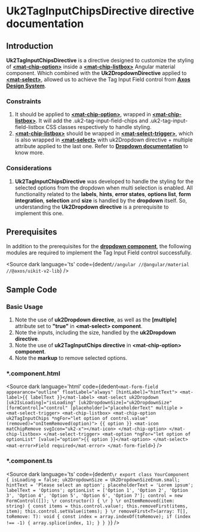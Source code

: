 <!-- Custom-MDX-Documentation.mdx -->

# Uk2TagInputChipsDirective directive documentation

## Introduction
<p>
  <b>Uk2TagInputChipsDirective</b> is a directive designed to customize the styling of <strong><a href="https://v15.material.angular.io/components/chips/api#MatChipOption" target="_blank">&lt;mat-chip-option&gt;</a></strong> inside a <strong><a href="https://v15.material.angular.io/components/chips/api#MatChipListbox" target="_blank">&lt;mat-chip-listbox&gt;</a></strong> Angular material component. Which combined with the <b>Uk2DropdownDirective</b> applied to <strong><a href="https://v15.material.angular.io/components/select/api" target="_blank">&lt;mat-select&gt;</a></strong>, allowed us to achieve the Tag Input Field control from <strong><a href="https://www.figma.com/file/xNJe50LNYYGhQ1Q1C3zs4b/%F0%9F%91%B7%E2%80%8D%E2%99%82%EF%B8%8F---framework-core---angular---web-2.0?type=design&node-id=6241-22738&mode=design&t=tZ5tagAdkOMOqEjh-0" target="_blank">Axos Design System</a></strong>.
</p>


### Constraints
<ol>
  <li>
    It should be applied to <strong><a href="https://v15.material.angular.io/components/chips/api#MatChipOption" target="_blank">&lt;mat-chip-option&gt;</a></strong>, wrapped in <strong><a href="https://v15.material.angular.io/components/chips/api#MatChipListbox" target="_blank">&lt;mat-chip-listbox&gt;</a></strong>. It will add the .uk2-tag-input-field-chips and .uk2-tag-input-field-listbox CSS classes respectively to handle styling.
  </li>
  <li>
    <strong><a href="https://v15.material.angular.io/components/chips/api#MatChipListbox" target="_blank">&lt;mat-chip-listbox&gt;</a></strong> should be wrapped in <strong><a href="https://v15.material.angular.io/components/select/api#MatSelectTrigger" target="_blank">&lt;mat-select-trigger&gt;</a></strong>, which is also wrapped in <strong><a href="https://v15.material.angular.io/components/select/api" target="_blank">&lt;mat-select&gt;</a></strong> with uk2Dropdown directive + multiple attribute applied to the last one. Refer to <strong><a href="/docs/components-dropdown--basic-usage#toggle-multiple-selection">Dropdown documentation</a></strong> to know more.
  </li>
</ol>

### Considerations
<ol>
  <li>
    <b>Uk2TagInputChipsDirective</b> was developed to handle the styling for the selected options from the dropdown when multi selection is enabled. All functionality related to the <b>labels</b>, <b>hints</b>, <b>error states</b>, <b>options list</b>, <b>form integration</b>, <b>selection</b> and <b>size</b> is handled by the <b>dropdown</b> itself. So, understanding the <b>Uk2Dropdown directive</b> is a prerequisite to implement this one.
  </li>
</ol>

## Prerequisites

In addition to the prerequisites for the <strong><a href="/docs/components-dropdown--basic-usage">dropdown component</a></strong>, the following modules are required to implement the Tag Input Field control successfully.

<Source
  dark
  language='ts'
  code={dedent`
      //angular
      //@angular/material
      //@axos/uikit-v2-lib
  `}
/>

## Sample Code

### Basic Usage

<ol>
  <li>
    Note the use of <b>uk2Dropdown directive</b>, as well as the <b>[multiple]</b> attribute set to <b>"true"</b> in <b>&lt;mat-select&gt; component</b>.
  </li>
  <li>
    Note the inputs, including the size, handled by the <b>uk2Dropdown directive</b>.
  </li>
  <li>
    Note the use of <b>uk2TagInputChips directive</b> in <b>&lt;mat-chip-option&gt; component</b>.
  </li>
  <li>
    Note the <b>markup</b> to remove selected options.
  </li>
</ol>

### *.component.html

<Source
  dark
  language='html'
  code={dedent`
      <mat-form-field appearance="outline" floatLabel="always" [hintLabel]="hintText">
        <mat-label>{{ labelText }}</mat-label>
        <mat-select
          uk2Dropdown
          [uk2IsLoading]="isLoading"
          [uk2DropdownSize]="uk2DropdownSize"
          [formControl]="control"
          [placeholder]="placeholderText"
          multiple
        >
          <mat-select-trigger>
            <mat-chip-listbox>
              <mat-chip-option uk2TagInputChips *ngFor="let option of control.value" (removed)="onItemRemoved(option)">
                {{ option }}
                <mat-icon matChipRemove svgIcon="uk2-x"></mat-icon>
              </mat-chip-option>
            </mat-chip-listbox>
          </mat-select-trigger>
          <mat-option *ngFor="let option of optionList" [value]="option">{{ option }}</mat-option>
        </mat-select>
        <mat-error>Field required</mat-error>
      </mat-form-field>
`}
/>

### *.component.ts

<Source
  dark
  language='ts'
  code={dedent`
    \r
    export class YourComponent {
      isLoading = false;
      uk2DropdownSize = Uk2DropdownSizeEnum.small;
      hintText = 'Please select an option';
      placeholderText = 'Lorem ipsum';
      labelText = 'Options';
      optionList = ['Option 1', 'Option 2', 'Option 3', 'Option 4', 'Option 5', 'Option 6', 'Option 7'];
      control = new FormControl([]);
      \r
      constructor() {
        \r
      }
      \r
      onItemRemoved(item: string) {
        const items = this.control.value!;
        this.removeFirst(items, item);
        this.control.setValue(items);
      }
      \r
      removeFirst<T>(array: T[], toRemove: T): void {
        const index = array.indexOf(toRemove);
        if (index !== -1) {
          array.splice(index, 1);
        }
      }
    }
  `}
/>
